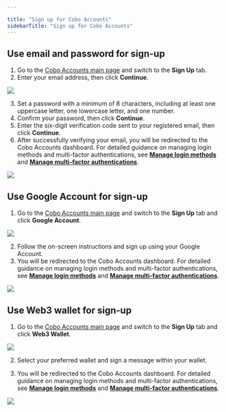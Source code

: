 ```yaml
---

title: "Sign up for Cobo Accounts"
sidebarTitle: "Sign up for Cobo Accounts"
---
```

## Use email and password for sign-up

1. Go to the [Cobo Accounts main page](https://accounts.cobo.com/) and switch to the **Sign Up** tab.
2. Enter your email address, then click **Continue**.

<img src="/images/cobo-accounts/of6u8wrbr2ASqXAtpvwa6IpVMHS7g1IiSJcvkEzDw92GFA2tBmn5KEgti8s9bwTgdxM1V63mavAxea6i8Psfzqg7elDhFY1mgA8_-dQmS2D-LEOQNIMKaBQk2RHG6dqkAREXUGIGoglOmbrJVSNyN-s.png" className="screenshot_modal"/>

3. Set a password with a minimum of 8 characters, including at least one uppercase letter, one lowercase letter, and one number.
4. Confirm your password, then click **Continue**.
5. Enter the six-digit verification code sent to your registered email, then click **Continue**.
6. After successfully verifying your email, you will be redirected to the Cobo Accounts dashboard. For detailed guidance on managing login methods and multi-factor authentications, see [**Manage login methods**](/en/accounts/add-passkey-as-login-method) and [**Manage multi-factor authentications**](/en/accounts/reset-google-authenticator).

<img src="/images/cobo-accounts/BTOx8Q3rNO9eBXLXRt5mlcy2wfnvfAEaRj6ZXmMvUwlMwfEwZwTgSPOBtrwhF_Cbv_2ZwDN1McX5xpmA2zts1al75xeM52YY9jJttq3_fK66tYP34qo4j_YSriEc_yvOvuk7BLs-EmtIHnPsHTPEk9w.png" className="screenshot_full_screen"/>

## Use Google Account for sign-up

1. Go to the [Cobo Accounts main page](https://accounts.cobo.com/) and switch to the **Sign Up** tab and click **Google Account**.

<img src="/images/cobo-accounts/soLuJ7iMGhkKnO47y_pLjsVnmAl4PU0PPOd5FXvV8mYEL10xGahnLW4W38qopwSr-C2-uxsSuO7H8EqUy-Wuz3vnYjbE2KWDTFCIDnXX3FM7rKnVL3r0OGY4fhfNfCOT5-e8ocf2JJNAuyEtWyUvtQk.png" className="screenshot_modal"/>

2. Follow the on-screen instructions and sign up using your Google Account.
3. You will be redirected to the Cobo Accounts dashboard. For detailed guidance on managing login methods and multi-factor authentications, see [**Manage login methods**](/en/accounts/add-passkey-as-login-method) and [**Manage multi-factor authentications**](/en/accounts/reset-google-authenticator).

<img src="/images/cobo-accounts/BTOx8Q3rNO9eBXLXRt5mlcy2wfnvfAEaRj6ZXmMvUwlMwfEwZwTgSPOBtrwhF_Cbv_2ZwDN1McX5xpmA2zts1al75xeM52YY9jJttq3_fK66tYP34qo4j_YSriEc_yvOvuk7BLs-EmtIHnPsHTPEk9w.png" className="screenshot_full_screen"/>

## Use Web3 wallet for sign-up

1. Go to the [Cobo Accounts main page](https://accounts.cobo.com/) and switch to the **Sign Up** tab and click **Web3 Wallet**.

<img src="/images/cobo-accounts/soLuJ7iMGhkKnO47y_pLjsVnmAl4PU0PPOd5FXvV8mYEL10xGahnLW4W38qopwSr-C2-uxsSuO7H8EqUy-Wuz3vnYjbE2KWDTFCIDnXX3FM7rKnVL3r0OGY4fhfNfCOT5-e8ocf2JJNAuyEtWyUvtQk.png" className="screenshot_modal"/>

2. Select your preferred wallet and sign a message within your wallet.

3. You will be redirected to the Cobo Accounts dashboard. For detailed guidance on managing login methods and multi-factor authentications, see [**Manage login methods**](/en/accounts/add-passkey-as-login-method) and [**Manage multi-factor authentications**](/en/accounts/reset-google-authenticator).

<img src="/images/cobo-accounts/BTOx8Q3rNO9eBXLXRt5mlcy2wfnvfAEaRj6ZXmMvUwlMwfEwZwTgSPOBtrwhF_Cbv_2ZwDN1McX5xpmA2zts1al75xeM52YY9jJttq3_fK66tYP34qo4j_YSriEc_yvOvuk7BLs-EmtIHnPsHTPEk9w.png" className="screenshot_full_screen"/>